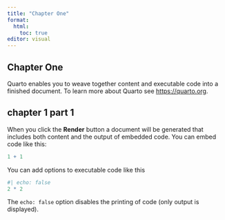 ```yaml
---
title: "Chapter One"
format: 
  html:
    toc: true
editor: visual
---
```


## Chapter One

Quarto enables you to weave together content and executable code into a finished document. To learn more about Quarto see <https://quarto.org>.

## chapter 1 part 1

When you click the **Render** button a document will be generated that includes both content and the output of embedded code. You can embed code like this:

```r
1 + 1
```

You can add options to executable code like this

```r
#| echo: false
2 * 2
```

The `echo: false` option disables the printing of code (only output is displayed).
